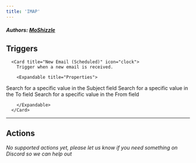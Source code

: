 ```yaml
---
title: 'IMAP'
---
```


##### Authors: [MoShizzle](https://github.com/MoShizzle)


## Triggers


      <Card title="New Email (Scheduled)" icon="clock">
        Trigger when a new email is received.

        <Expandable title="Properties">
          
<ResponseField name="Subject"  type="Short_text">
Search for a specific value in the Subject field
</ResponseField>
            
<ResponseField name="To"  type="Short_text">
Search for a specific value in the To field
</ResponseField>
            
<ResponseField name="From"  type="Short_text">
Search for a specific value in the From field
</ResponseField>
              
        </Expandable>
      </Card>
  

---

## Actions

*No supported actions yet, please let us know if you need something on Discord so we can help out* 

